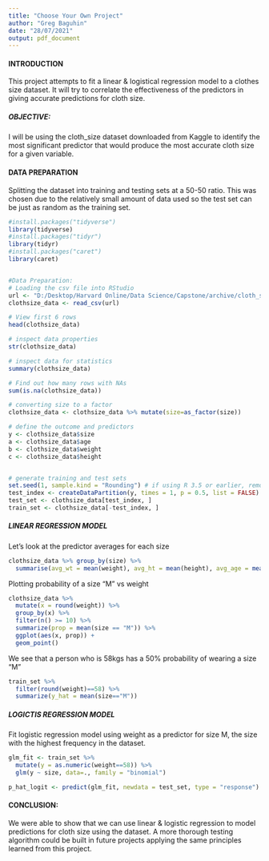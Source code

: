 ---
title: "Choose Your Own Project"
author: "Greg Baguhin"
date: "28/07/2021"
output: pdf_document
---
#### INTRODUCTION

This project attempts to fit a linear & logistical regression model to a clothes size dataset. It will try to correlate the effectiveness of the predictors in giving accurate predictions for cloth size.

##### OBJECTIVE: 

I will be using the cloth_size dataset downloaded from Kaggle to identify the most significant predictor that would produce the most accurate cloth size for a given variable.


#### DATA PREPARATION

Splitting the dataset into training and testing sets at a 50-50 ratio. This was chosen due to the relatively small amount of data used so the test set can be just as random as the training set.

```{r message=FALSE,warning=FALSE}
#install.packages("tidyverse")
library(tidyverse)
#install.packages("tidyr")
library(tidyr)
#install.packages("caret")
library(caret)


#Data Preparation:
# Loading the csv file into RStudio
url <- "D:/Desktop/Harvard Online/Data Science/Capstone/archive/cloth_size.csv"
clothsize_data <- read_csv(url)

# View first 6 rows
head(clothsize_data)

# inspect data properties
str(clothsize_data)

# inspect data for statistics
summary(clothsize_data)

# Find out how many rows with NAs
sum(is.na(clothsize_data))

# converting size to a factor
clothsize_data <- clothsize_data %>% mutate(size=as_factor(size))

# define the outcome and predictors
y <- clothsize_data$size
a <- clothsize_data$age
b <- clothsize_data$weight
c <- clothsize_data$height


# generate training and test sets
set.seed(1, sample.kind = "Rounding") # if using R 3.5 or earlier, remove the sample.kind argument
test_index <- createDataPartition(y, times = 1, p = 0.5, list = FALSE)
test_set <- clothsize_data[test_index, ]
train_set <- clothsize_data[-test_index, ]
```

##### LINEAR REGRESSION MODEL

Let's look at the predictor averages for each size

```{r warning=FALSE}
clothsize_data %>% group_by(size) %>%
  summarise(avg_wt = mean(weight), avg_ht = mean(height), avg_age = mean(age))
```


Plotting probability of a size "M" vs weight
```{r message=FALSE, warning=FALSE}
clothsize_data %>%
  mutate(x = round(weight)) %>%
  group_by(x) %>%
  filter(n() >= 10) %>%
  summarize(prop = mean(size == "M")) %>%
  ggplot(aes(x, prop)) +
  geom_point()
```

We see that a person who is 58kgs has a 50% probability of wearing a size "M"

```{r message=FALSE, warning=FALSE}
train_set %>%
  filter(round(weight)==58) %>%
  summarize(y_hat = mean(size=="M"))
```


##### LOGICTIS REGRESSION MODEL

Fit logistic regression model using weight as a predictor for size M, the size with
the highest frequency in the dataset.

```{r message=FALSE, warning=FALSE}
glm_fit <- train_set %>% 
  mutate(y = as.numeric(weight==58)) %>%
  glm(y ~ size, data=., family = "binomial")

p_hat_logit <- predict(glm_fit, newdata = test_set, type = "response")


```

#### CONCLUSION:

We were able to show that we can use linear & logistic regression to model predictions for cloth size using the dataset. A more thorough testing algorithm could be built in future projects applying the same principles learned from this project.

